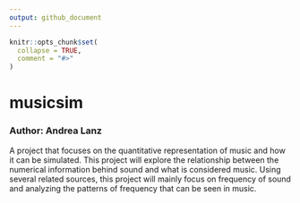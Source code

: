 ```yaml
---
output: github_document
---
```


<!-- README.md is generated from README.Rmd. Please edit that file -->

```r
knitr::opts_chunk$set(
  collapse = TRUE,
  comment = "#>"
)
```
# musicsim

### Author: Andrea Lanz

A project that focuses on the quantitative representation of music and how it can be simulated. This project will explore the relationship between the numerical information behind sound and what is considered music. Using several related sources, this project will mainly focus on frequency of sound and analyzing the patterns of frequency that can be seen in music.





